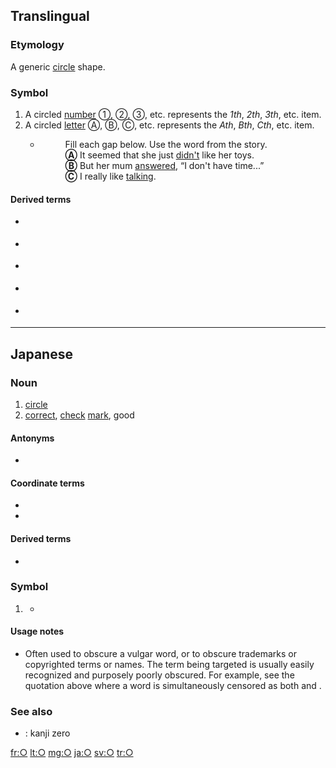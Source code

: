 {{Geometric Shapes character info|hex=25CB|name=White Circle}}
{{also|◯|⚬|∘|Appendix:Variations of "o"|uni=auto}}
==Translingual==

===Etymology===
A generic [[circle]] shape.

===Symbol===
{{head|mul|symbol}}

# A circled [[number]] ①, ②, ③, etc. represents the ''1th'', ''2th'', ''3th'', etc. item.
# A circled [[letter]] Ⓐ, Ⓑ, Ⓒ, etc. represents the ''Ath'', ''Bth'', ''Cth'', etc. item.
#*{{quote-book
|year=2004
|author=Faye Berryman, Philip O'Carroll
|title=Fitzroy Word Skills 3 Answer Book (Stories 21-30)
|pageurl=http://books.google.com.br/books?id=AkKf1gjxcVEC&pg=PA75#v=onepage&q&f=false
|isbn=9789867240217
|page=75
|publisher=Lai Lai Book Company}}
#*:Fill each gap below. Use the word from the story.
#*:'''Ⓐ''' It seemed that she just <u>didn't</u> like her toys.
#*:'''Ⓑ''' But her mum <u>answered</u>, “I don't have time...”
#*:'''Ⓒ''' I really like <u>talking</u>.

====Derived terms====
* {{l|mul|Ⓐ}} {{gloss|the symbol of [[anarchism]]}}
* {{l|mul|Ⓣ}} {{gloss|indicates a [[phone number]]}}
* {{l|mul|Ⓦ}} {{gloss|indicates a [[website]]}}
* {{l|mul|Ⓧ}} {{gloss|indicates the last date at which the item must be sold at a fixed price under saihan seido, Japan's resale price maintenance system}}
* {{l|mul|Ⓨ}} {{gloss|indicates the first date at which the item must be sold at a fixed price under saihan seido, Japan's resale price maintenance system}}

----

==Japanese==

===Noun===
{{ja-pos|k<!-- ??? -->|symbol|まる}}

# [[circle]]
# [[correct]], [[check]] [[mark]], good

====Antonyms====
* {{l|ja|×}} <!-- incorrect, bad -->

====Coordinate terms====
* {{l|ja|◎}} <!-- very good -->
* {{l|ja|△}} <!-- slightly wrong; ok but not great -->

====Derived terms====
* {{l|ja|○×}}

===Symbol===
{{ja-pos|symbol|まる}}

# {{non-gloss definition|a symbol used to thinly censor or obscure part of a term}}
#: {{ux|ja|Micr○soft|translation=Micr*soft}}
#: {{ux|ja|ち○ぽ|tr=chi**po|translation=pe**s}}
#* {{quote-book
|year=2004
|author=榎本年弥
|title=旅の指さし会話帳7 オーストラリア: オーストラリア英語
|url=https://books.google.com/books?id=ifPY12t-kAsC&pg=PA116&dq=%22prick%22
|isbn=9784795827530
|page=122
|publisher=Joho Center Publishing
}}
#*: {{lang|en|prick}}{{lang|ja|………チ'''○'''ポコ}}
#*: {{lang|en|prickhead}}{{lang|ja|………バカ野郎}}
#*:: {{lang|en|dickhead}}{{lang|ja|と同じく、「チン'''○'''コ頭」の意味。}}

====Usage notes====
* Often used to obscure a vulgar word, or to obscure trademarks or copyrighted terms or names. The term being targeted is usually easily recognized and purposely poorly obscured. For example, see the quotation above where a word is simultaneously censored as both {{l|ja|チンポコ|チ'''○'''ポコ}} and {{l|ja|チンポコ|チン'''○'''コ}}.

===See also===
* {{l|ja|〇}}: kanji zero

[[fr:○]]
[[lt:○]]
[[mg:○]]
[[ja:○]]
[[sv:○]]
[[tr:○]]